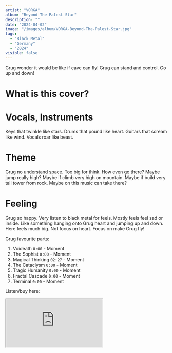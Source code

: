 ```yaml
---
artist: "VORGA"
album: "Beyond The Palest Star"
description: ""
date: "2024-04-02"
image: "/images/album/VORGA-Beyond-The-Palest-Star.jpg"
tags:
  - "Black Metal"
  - "Germany"
  - "2024"
visible: false
---
```


Grug wonder it would be like if cave can fly! Grug can stand and control. Go up and down!

# What is this cover?

# Vocals, Instruments

Keys that twinkle like stars. Drums that pound like heart. Guitars that scream like wind. Vocals roar like beast.

# Theme

Grug no understand space. Too big for think. How even go there? Maybe jump really high? Maybe if climb very high on mountain. Maybe if build very tall tower from rock. Maybe on this music can take there?

# Feeling

Grug so happy. Very listen to black metal for feels. Mostly feels feel sad or inside. Like something hanging onto Grug heart and jumping up and down.
Here feels much big. Not focus on heart. Focus on make Grug fly!

Grug favourite parts:

1. Voideath `0:00` - Moment
2. The Sophist `0:00` - Moment
3. Magical Thinking `02:27` - Moment
4. The Cataclysm `0:00` - Moment
5. Tragic Humanity `0:00` - Moment
6. Fractal Cascade `0:00` - Moment
7. Terminal `0:00` - Moment

Listen/buy here:

<iframe
  style={{ border: "0", width: "350px", height: "800px" }}
  src="https://bandcamp.com/EmbeddedPlayer/album=98181792/size=large/bgcol=333333/linkcol=ffffff/transparent=true/"
  seamless>
  <a href="https://vorgaband.bandcamp.com/album/beyond-the-palest-star">
    Beyond The Palest Star by VORGA
  </a>
</iframe>
